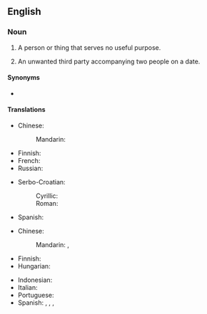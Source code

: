 ==English==

===Noun===
{{en-noun}}

# {{lb|en|idiomatic}} A person or thing that serves no useful purpose.
# {{lb|en|idiomatic}} An unwanted third party accompanying two people on a date.

====Synonyms====
* {{l|en|fifth wheel}}

====Translations====
{{trans-top|person or thing that serves no useful purpose}}
* Chinese:
*: Mandarin: {{t-needed|cmn}}
* Finnish: {{t+|fi|painolasti}}
* French: {{t|fr|troisième roue|f}}
* Russian: {{t|ru|третий лишний|sc=Cyrl}}
{{trans-mid}}
* Serbo-Croatian:
*: Cyrillic: {{t|sh|тринаесто прасе}}
*: Roman: {{t|sh|trinaesto prase}}
* Spanish: {{t|es|aguanta velas}}
{{trans-bottom}}

{{trans-top|unwanted third party accompanying two people on a date}}
* Chinese:
*: Mandarin: {{t+|cmn|電燈泡|sc=Hani}}, {{t+|cmn|电灯泡|tr=diàndēngpào|sc=Hani}}
* Finnish: {{t|fi|kolmas pyörä}}
* Hungarian: {{t+|hu|gyertyatartó}}
{{trans-mid}}
* Indonesian: {{t+|id|obat nyamuk}}
* Italian: {{t|it|terzo incomodo}}
* Portuguese: {{t+|pt|vela|f}}
* Spanish: {{t|es|sujetavelas|m|f}} {{qualifier|Spain}}, {{t|es|mal tercio|m}} {{qualifier|Mexico}}, {{t+|es|sapo|m}} {{qualifier|Cuba}}, {{t+|es|violinista|m|f}} {{qualifier|Latin America}}
{{trans-bottom}}